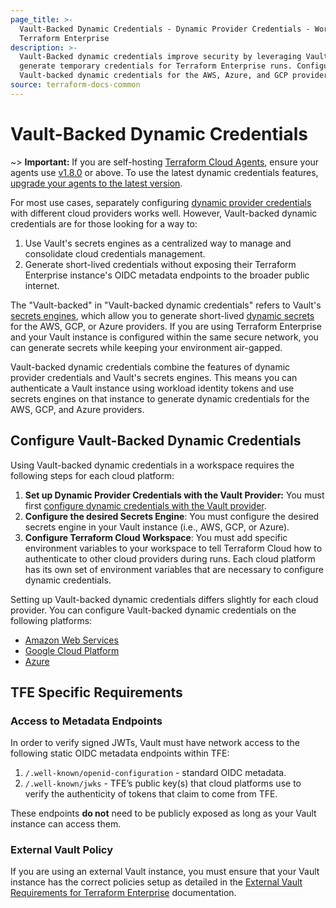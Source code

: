 ```yaml
---
page_title: >-
  Vault-Backed Dynamic Credentials - Dynamic Provider Credentials - Workspaces -
  Terraform Enterprise
description: >-
  Vault-Backed dynamic credentials improve security by leveraging Vault to
  generate temporary credentials for Terraform Enterprise runs. Configure
  Vault-backed dynamic credentials for the AWS, Azure, and GCP providers.
source: terraform-docs-common
---
```


# Vault-Backed Dynamic Credentials

~> **Important:** If you are self-hosting [Terraform Cloud Agents](/terraform/cloud-docs/agents), ensure your agents use [v1.8.0](/terraform/cloud-docs/agents/changelog#1-8-0-04-18-2023) or above. To use the latest dynamic credentials features, [upgrade your agents to the latest version](/terraform/cloud-docs/agents/changelog).

For most use cases, separately configuring [dynamic provider credentials](/terraform/enterprise/workspaces/dynamic-provider-credentials) with different cloud providers works well. However, Vault-backed dynamic credentials are for those looking for a way to:

1.  Use Vault's secrets engines as a centralized way to manage and consolidate cloud credentials management.
2.  Generate short-lived credentials without exposing their Terraform Enterprise instance's OIDC metadata endpoints to the broader public internet.

The "Vault-backed" in "Vault-backed dynamic credentials" refers to Vault's [secrets engines](/vault/docs/secrets), which allow you to generate short-lived [dynamic secrets](https://www.vaultproject.io/use-cases/dynamic-secrets) for the AWS, GCP, or Azure providers. If you are using Terraform Enterprise and your Vault instance is configured within the same secure network, you can generate secrets while keeping your environment air-gapped.

Vault-backed dynamic credentials combine the features of dynamic provider credentials and Vault's secrets engines. This means you can authenticate a Vault instance using workload identity tokens and use secrets engines on that instance to generate dynamic credentials for the AWS, GCP, and Azure providers.

## Configure Vault-Backed Dynamic Credentials

Using Vault-backed dynamic credentials in a workspace requires the following steps for each cloud platform:

1.  **Set up Dynamic Provider Credentials with the Vault Provider:** You must first [configure dynamic credentials with the Vault provider](/terraform/enterprise/workspaces/dynamic-provider-credentials/vault-configuration).
2.  **Configure the desired Secrets Engine**: You must configure the desired secrets engine in your Vault instance (i.e., AWS, GCP, or Azure).
3.  **Configure Terraform Cloud Workspace**: You must add specific environment variables to your workspace to tell Terraform Cloud how to authenticate to other cloud providers during runs. Each cloud platform has its own set of environment variables that are necessary to configure dynamic credentials.

Setting up Vault-backed dynamic credentials differs slightly for each cloud provider. You can configure Vault-backed dynamic credentials on the following platforms:

-   [Amazon Web Services](/terraform/enterprise/workspaces/dynamic-provider-credentials/vault-backed/aws-configuration)
-   [Google Cloud Platform](/terraform/enterprise/workspaces/dynamic-provider-credentials/vault-backed/gcp-configuration)
-   [Azure](/terraform/enterprise/workspaces/dynamic-provider-credentials/vault-backed/azure-configuration)

## TFE Specific Requirements

### Access to Metadata Endpoints

In order to verify signed JWTs, Vault must have network access to the following static OIDC metadata endpoints within TFE:

1.  `/.well-known/openid-configuration` - standard OIDC metadata.
2.  `/.well-known/jwks` - TFE’s public key(s) that cloud platforms use to verify the authenticity of tokens that claim to come from TFE.

These endpoints **do not** need to be publicly exposed as long as your Vault instance can access them.

### External Vault Policy

If you are using an external Vault instance, you must ensure that your Vault instance has the correct policies setup as detailed in the [External Vault Requirements for Terraform Enterprise](/terraform/enterprise/requirements/data-storage/vault) documentation.
